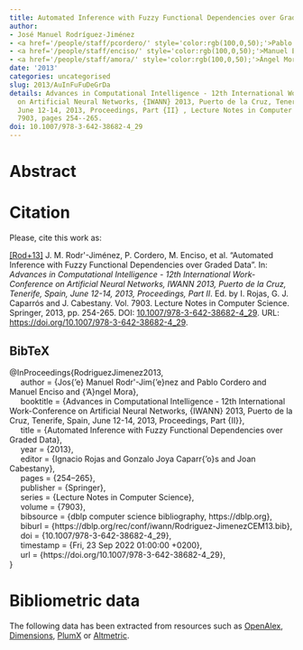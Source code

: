 ```yaml
---
title: Automated Inference with Fuzzy Functional Dependencies over Graded Data
author:
- José Manuel Rodríguez-Jiménez
- <a href='/people/staff/pcordero/' style='color:rgb(100,0,50);'>Pablo Cordero</a>
- <a href='/people/staff/enciso/' style='color:rgb(100,0,50);'>Manuel Enciso</a>
- <a href='/people/staff/amora/' style='color:rgb(100,0,50);'>Ángel Mora</a>
date: '2013'
categories: uncategorised
slug: 2013/AuInFuFuDeGrDa
details: Advances in Computational Intelligence - 12th International Work-Conference
  on Artificial Neural Networks, {IWANN} 2013, Puerto de la Cruz, Tenerife, Spain,
  June 12-14, 2013, Proceedings, Part {II} , Lecture Notes in Computer Science vol.
  7903, pages 254--265.
doi: 10.1007/978-3-642-38682-4_29
---
```




# Abstract










# Citation
Please, cite this work as:


<a name=bib-RodriguezJimenez2013></a>[[Rod+13]](#cite-RodriguezJimenez2013) J. M. Rodr\'\iguez-Jiménez, P. Cordero, M. Enciso, et al. “Automated Inference with Fuzzy Functional Dependencies over Graded Data”. In: _Advances in Computational Intelligence - 12th International Work-Conference on Artificial Neural Networks, IWANN 2013, Puerto de la Cruz, Tenerife, Spain, June 12-14, 2013, Proceedings, Part II_. Ed. by I. Rojas, G. J. Caparrós and J. Cabestany. Vol. 7903. Lecture Notes in Computer Science. Springer, 2013, pp. 254-265. DOI: [10.1007/978-3-642-38682-4\_29](https://doi.org/10.1007%2F978-3-642-38682-4%5C_29). URL: [https://doi.org/10.1007/978-3-642-38682-4\_29](https://doi.org/10.1007/978-3-642-38682-4\_29).

::: {.callout-note appearance="minimal" collapse=true}

## BibTeX

@InProceedings{RodriguezJimenez2013,<br>&nbsp;&nbsp;&nbsp;&nbsp;  author = {Jos{\a'e} Manuel Rodr\'\iguez-Jim{\a'e}nez and Pablo Cordero and Manuel Enciso and {\a'A}ngel Mora},<br>&nbsp;&nbsp;&nbsp;&nbsp;  booktitle = {Advances in Computational Intelligence - 12th International Work-Conference on Artificial Neural Networks, {IWANN} 2013, Puerto de la Cruz, Tenerife, Spain, June 12-14, 2013, Proceedings, Part {II}},<br>&nbsp;&nbsp;&nbsp;&nbsp;  title = {Automated Inference with Fuzzy Functional Dependencies over Graded Data},<br>&nbsp;&nbsp;&nbsp;&nbsp;  year = {2013},<br>&nbsp;&nbsp;&nbsp;&nbsp;  editor = {Ignacio Rojas and Gonzalo Joya Caparr{\a'o}s and Joan Cabestany},<br>&nbsp;&nbsp;&nbsp;&nbsp;  pages = {254--265},<br>&nbsp;&nbsp;&nbsp;&nbsp;  publisher = {Springer},<br>&nbsp;&nbsp;&nbsp;&nbsp;  series = {Lecture Notes in Computer Science},<br>&nbsp;&nbsp;&nbsp;&nbsp;  volume = {7903},<br>&nbsp;&nbsp;&nbsp;&nbsp;  bibsource = {dblp computer science bibliography, https://dblp.org},<br>&nbsp;&nbsp;&nbsp;&nbsp;  biburl = {https://dblp.org/rec/conf/iwann/Rodriguez-JimenezCEM13.bib},<br>&nbsp;&nbsp;&nbsp;&nbsp;  doi = {10.1007/978-3-642-38682-4\_29},<br>&nbsp;&nbsp;&nbsp;&nbsp;  timestamp = {Fri, 23 Sep 2022 01:00:00 +0200},<br>&nbsp;&nbsp;&nbsp;&nbsp;  url = {https://doi.org/10.1007/978-3-642-38682-4\_29},<br>}

:::



# Bibliometric data


The following data has been extracted from resources such as [OpenAlex](https://openalex.org/), [Dimensions](https://app.dimensions.ai/), [PlumX](https://www.elsevier.com/insights/metrics/plumx) or [Altmetric](https://www.altmetric.com/).

<div style="display: flex; justify-content: center; align-items: center; height: 100%;">
<span class="__dimensions_badge_embed__" data-doi="10.1007/978-3-642-38682-4_29" data-legend="always"></span></div><script async src="https://badge.dimensions.ai/badge.js" charset="utf-8"></script>

<div style="display: flex; justify-content: center; align-items: center; height: 100%;">
<a href="https://plu.mx/plum/a/?doi=10.1007/978-3-642-38682-4_29" class="plumx-details" data-site="plum" data-hide-when-empty="true">Automated Inference with Fuzzy Functional Dependencies over Graded Data</a></div>

<div style="display: flex; justify-content: center; align-items: center; height: 100%;">
<script type="text/javascript" src="https://d1bxh8uas1mnw7.cloudfront.net/assets/embed.js"></script><div data-badge-type="medium-donut" class="altmetric-embed" data-badge-details="right" data-doi="10.1007/978-3-642-38682-4_29"></div></div>


## Cites

The following graph plots the number of cites received by this work from its publication, on a yearly basis.

```r
#| echo: false
#| results: asis
#| warning: false
#| message: false
source(here::here('scripts', 'manage_publications.R'))
df <- readRDS('citation_history.rds')
plot_citation_history(df)
```



## Papers citing this work

The following is a non-exhaustive list of papers that cite this work:


<a name=bib-Cordero_2018></a>[[1]](#cite-Cordero_2018) P. Cordero, M. Enciso, and A. Mora. “Directness in Fuzzy Formal Concept Analysis”. In: _Information Processing and Management of Uncertainty in Knowledge-Based Systems. Theory and Foundations_. Springer International Publishing, 2018, p. 585–595. ISBN: 9783319914732. DOI: [10.1007/978-3-319-91473-2_50](https://doi.org/10.1007%2F978-3-319-91473-2_50). URL: [http://dx.doi.org/10.1007/978-3-319-91473-2_50](http://dx.doi.org/10.1007/978-3-319-91473-2_50).

<a name=bib-Rodriguez_Jimenez_2015></a>[[2]](#cite-Rodriguez_Jimenez_2015) J. Rodriguez-Jimenez, E. Rodriguez-Lorenzo, P. Cordero, et al. “A Normal Form for Fuzzy Functional Dependencies”. In: _2015 IEEE Symposium Series on Computational Intelligence_. IEEE, Dec. 2015, p. 984–989. DOI: [10.1109/ssci.2015.143](https://doi.org/10.1109%2Fssci.2015.143). URL: [http://dx.doi.org/10.1109/ssci.2015.143](http://dx.doi.org/10.1109/ssci.2015.143).

